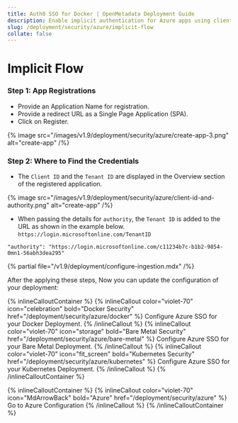 ```yaml
---
title: Auth0 SSO for Docker | OpenMetadata Deployment Guide
description: Enable implicit authentication for Azure apps using client-side tokens to streamline secure user access without needing redirection or backend calls.
slug: /deployment/security/azure/implicit-flow
collate: false
---
```


# Implicit Flow

### Step 1: App Registrations

- Provide an Application Name for registration.
- Provide a redirect URL as a Single Page Application (SPA).
- Click on Register.

{% image src="/images/v1.9/deployment/security/azure/create-app-3.png" alt="create-app" /%}

### Step 2: Where to Find the Credentials

- The `Client ID` and the `Tenant ID` are displayed in the Overview section of the registered application.

{% image src="/images/v1.9/deployment/security/azure/client-id-and-authority.png" alt="create-app" /%}

- When passing the details for `authority`, the `Tenant ID` is added to the URL as shown in the example
  below. `https://login.microsoftonline.com/TenantID`

```commandline
"authority": "https://login.microsoftonline.com/c11234b7c-b1b2-9854-0mn1-56abh3dea295"
```

{% partial file="/v1.9/deployment/configure-ingestion.mdx" /%}


After the applying these steps, Now you can update the configuration of your deployment:

{% inlineCalloutContainer %}
  {% inlineCallout
    color="violet-70"
    icon="celebration"
    bold="Docker Security"
    href="/deployment/security/azure/docker" %}
    Configure Azure SSO for your Docker Deployment.
  {% /inlineCallout %}
  {% inlineCallout
    color="violet-70"
    icon="storage"
    bold="Bare Metal Security"
    href="/deployment/security/azure/bare-metal" %}
    Configure Azure SSO for your Bare Metal Deployment.
  {% /inlineCallout %}
  {% inlineCallout
    color="violet-70"
    icon="fit_screen"
    bold="Kubernetes Security"
    href="/deployment/security/azure/kubernetes" %}
    Configure Azure SSO for your Kubernetes Deployment.
  {% /inlineCallout %}
{% /inlineCalloutContainer %}


{% inlineCalloutContainer %}
  {% inlineCallout
    color="violet-70"
    icon="MdArrowBack"
    bold="Azure"
    href="/deployment/security/azure" %}
    Go to Azure Configuration
  {% /inlineCallout %}
{% /inlineCalloutContainer %}